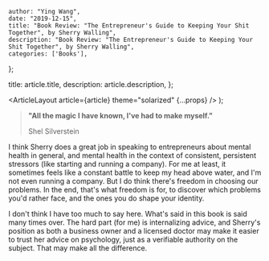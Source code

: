 
    author: "Ying Wang",
    date: "2019-12-15",
    title: "Book Review: "The Entrepreneur's Guide to Keeping Your Shit Together", by Sherry Walling",
    description: "Book Review: "The Entrepreneur's Guide to Keeping Your Shit Together", by Sherry Walling",
    categories: ['Books'],
};

  title: article.title,
  description: article.description,
};

  <ArticleLayout article={article} theme="solarized" {...props} />
);

> **"All the magic I have known, I've had to make myself."**
>
> Shel Silverstein

I think Sherry does a great job in speaking to entrepreneurs about mental
health in general, and mental health in the context of consistent, persistent
stressors (like starting and running a company). For me at least, it sometimes
feels like a constant battle to keep my head above water, and I'm not even
running a company. But I do think there's freedom in choosing our problems. In
the end, that's what freedom is for, to discover which problems you'd rather
face, and the ones you do shape your identity.

I don't think I have too much to say here. What's said in this book is said many
times over. The hard part (for me) is internalizing advice, and Sherry's
position as both a business owner and a licensed doctor may make it easier to
trust her advice on psychology, just as a verifiable authority on the subject.
That may make all the difference.
